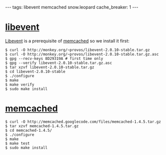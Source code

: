 ---
tags: libevent memcached snow.leopard
cache_breaker: 1
---
= [[libevent]] =

[[Libevent]] is a prerequisite of [[memcached]] so we install it first:

<pre lang="shell">$ curl -O http://monkey.org/~provos/libevent-2.0.10-stable.tar.gz
$ curl -O http://monkey.org/~provos/libevent-2.0.10-stable.tar.gz.asc
$ gpg --recv-keys 8D29319A # first time only
$ gpg --verify libevent-2.0.10-stable.tar.gz.asc 
$ tar xzvf libevent-2.0.10-stable.tar.gz 
$ cd libevent-2.0.10-stable
$ ./configure
$ make
$ make verify
$ sudo make install</pre>

= [[memcached]] =

<pre lang="shell">$ curl -O http://memcached.googlecode.com/files/memcached-1.4.5.tar.gz
$ tar xzvf memcached-1.4.5.tar.gz 
$ cd memcached-1.4.5/
$ ./configure
$ make
$ make test
$ sudo make install</pre>
